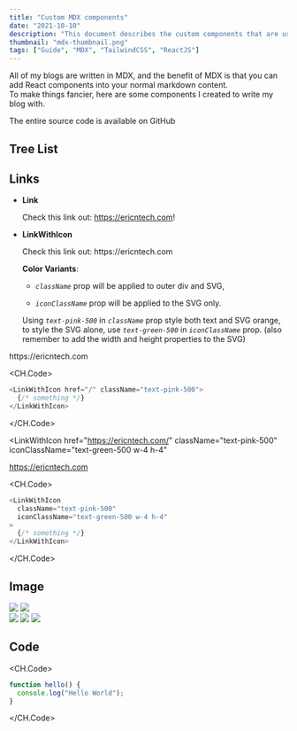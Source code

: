 ```yaml
---
title: "Custom MDX components"
date: "2021-10-10"
description: "This document describes the custom components that are used in my blog posts."
thumbnail: "mdx-thumbnail.png"
tags: ["Guide", "MDX", "TailwindCSS", "ReactJS"]
---
```


All of my blogs are written in MDX, and the benefit of MDX is that you can add React components into your normal markdown content.<br/>
To make things fancier, here are some components I created to write my blog with.<br/>

The entire source code is available on <Link href="https://github.com/ericyangchen/ericntech" target="_blank" rel="noreferrer noopenner">GitHub</Link>

## Tree List

<TreeContainer>
  <Tree name="app" defaultOpen>
    <Tree name="components">
      <Tree name="common">
        <Tree name="icons" />
      </Tree>
    </Tree>
    <Tree name="(overview)" defaultOpen>
      <Tree name="head.tsx" />
      <Tree name="layout.tsx" />
      <Tree name="page.tsx" />
    </Tree>
    <Tree name="blogs">
      <Tree name="[PostId]">
        <Tree name="layout.tsx" />
        <Tree name="page.tsx" />
      </Tree>
      <Tree name="head.tsx" />
      <Tree name="layout.tsx" />
      <Tree name="page.tsx" />
    </Tree>
    <Tree name="head.tsx" />
    <Tree name="layout.tsx" />
    <Tree name="page.tsx" />
  </Tree>
</TreeContainer>

## Links

- **Link**

  Check this link out: <Link href="https://ericntech.com/">https://ericntech.com</Link>!

- **LinkWithIcon**

  <div className="flex items-center">
    Check this link out:
    <LinkWithIcon href="https://ericntech.com/">
      https://ericntech.com
    </LinkWithIcon>
  </div>

  **Color Variants**:

  - _`className`_ prop will be applied to outer div and SVG,

  - _`iconClassName`_ prop will be applied to the SVG only.

  Using _`text-pink-500`_ in _`className`_ prop style both text and SVG orange, <br/>
  to style the SVG alone, use _`text-green-500`_ in _`iconClassName`_ prop. (also remember to
  add the width and height properties to the SVG)

<LinkWithIcon href="https://ericntech.com/" className="text-pink-500">
  https://ericntech.com
</LinkWithIcon>

<CH.Code>
  ```js focus=1
  <LinkWithIcon href="/" className="text-pink-500">
    {/* something */}
  </LinkWithIcon>
  ```
</CH.Code>

<LinkWithIcon
  href="https://ericntech.com/"
  className="text-pink-500"
  iconClassName="text-green-500 w-4 h-4"
>
  https://ericntech.com
</LinkWithIcon>

<CH.Code>
  ```js focus=2:3
  <LinkWithIcon
    className="text-pink-500"
    iconClassName="text-green-500 w-4 h-4"
  >
    {/* something */}
  </LinkWithIcon>
  ```
</CH.Code>

## Image

<div className="flex gap-2">
  <Image className="border rounded-md" src="mdx-thumbnail.png" />
  <Image className="border rounded-md" src="mdx-thumbnail.png" />
</div>

<div className="flex gap-2">
  <Image className="border rounded-md" src="mdx-thumbnail.png" />
  <Image className="border rounded-md" src="mdx-thumbnail.png" />
  <Image className="border rounded-md" src="mdx-thumbnail.png" />
</div>

## Code

<CH.Code>
```js
function hello() {
  console.log("Hello World");
}
```
</CH.Code>
